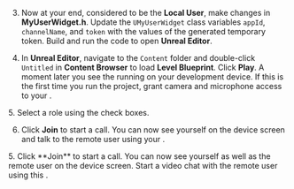 <PlatformWrapper platform="unreal">

3. Now at your end, considered to be the **Local User**, make changes in **MyUserWidget.h**. Update the `UMyUserWidget` class variables `appId`, `channelName`, and `token` with the values of the generated temporary token. Build and run the code to open **Unreal Editor**.

4. In **Unreal Editor**, navigate to the `Content` folder and double-click `Untitled` in **Content Browser** to load **Level Blueprint**. Click **Play**. A moment later you see the <Vpl k="CLIENT" /> running on your development device.
   If this is the first time you run the project, grant camera and microphone access to your <Vpl k="CLIENT" />.   
   
<ProductWrapper product="interactive-live-streaming">
5. Select a role using the check boxes.

6. Click **Join** to start a call. You can now see yourself on the device screen and talk to the remote user using your <Vpl k="CLIENT" />.
</ProductWrapper>

<ProductWrapper product="video-calling">
5. Click **Join** to start a call. You can now see yourself as well as the remote user on the device screen. Start a video chat with the remote user using this <Vpl k="CLIENT" />.
</ProductWrapper>

</PlatformWrapper>